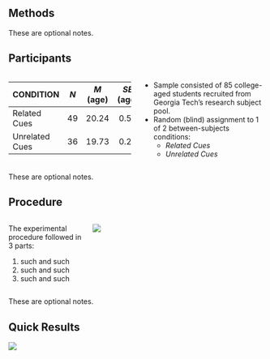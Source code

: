 ## Methods

::: {.notes}
These are optional notes.
:::

## Participants

:::: {.columns}

::: {.column width="50%"}
|  CONDITION        | _N_ | _M_ (age)    | _SE_ (age) |
|:------------------|:---:|:------------:|:----------:|
| Related Cues      | 49  | 20.24        | 0.57       |
| Unrelated Cues    | 36  | 19.73        | 0.25       |
:::

::: {.column width="50%"}
- Sample consisted of 85 college-aged students recruited from Georgia Tech's research subject pool.
- Random (blind) assignment to 1 of 2 between-subjects conditions:
  + _Related Cues_
  + _Unrelated Cues_
:::
:::: 

::: {.notes}
These are optional notes.
:::

## Procedure

:::: {.columns}

::: {.column width="30%"}
The experimental procedure followed in 3 parts:

  1. such and such
  2. such and such
  3. such and such
:::

::: {.column width="70%"}
![](./img/procedure.png){fig-align="center"}
:::
:::: 

::: {.notes}
These are optional notes.
:::

## Quick Results

![](./img/recall_trial.png)